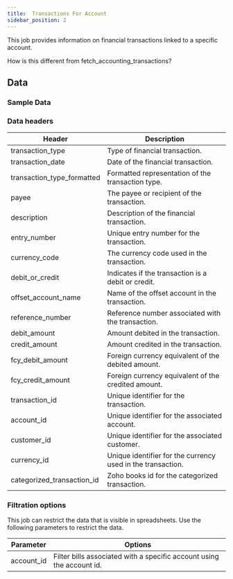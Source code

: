 ```yaml
---
title:  Transactions For Account 
sidebar_position: 2
---
```


This job provides information on financial transactions linked to a specific account.

How is this different from fetch_accounting_transactions? 

<AddJob
  template="gsheet_zoho_books_transactions_for_account"
/>

## Data

### Sample Data

<Gsheet
  src="https://docs.google.com/spreadsheets/d/1-gX-uq5YrTW-6gQJYM-mNXitEOfJLTiQCvPtV8CR1Yc/edit#gid=1221692596"
/>

### Data headers

| Header                    | Description                                            |
|---------------------------|--------------------------------------------------------|
| transaction_type          | Type of financial transaction.                         |
| transaction_date          | Date of the financial transaction.                      |
| transaction_type_formatted | Formatted representation of the transaction type.      |
| payee                     | The payee or recipient of the transaction.             |
| description               | Description of the financial transaction.              |
| entry_number              | Unique entry number for the transaction.               |
| currency_code             | The currency code used in the transaction.             |
| debit_or_credit           | Indicates if the transaction is a debit or credit.     |
| offset_account_name       | Name of the offset account in the transaction.         |
| reference_number          | Reference number associated with the transaction.      |
| debit_amount              | Amount debited in the transaction.                     |
| credit_amount             | Amount credited in the transaction.                    |
| fcy_debit_amount          | Foreign currency equivalent of the debited amount.     |
| fcy_credit_amount         | Foreign currency equivalent of the credited amount.    |
| transaction_id            | Unique identifier for the transaction.                 |
| account_id                | Unique identifier for the associated account.          |
| customer_id               | Unique identifier for the associated customer.         |
| currency_id               | Unique identifier for the currency used in the transaction. |
| categorized_transaction_id | Zoho books id for the categorized transaction.     |



### Filtration options

This job can restrict the data that is visible in spreadsheets. Use the following parameters to restrict the data.

| Parameter | Options |
|----|----|
| account_id  | Filter bills associated with a specific account using the account id. |


<!---
## Others

### Similar jobs

Similar sort of data can be achieved by using get accounting transaction job and filtering it by invoice type. 

### Reports that use this job

Here are some of the report templates that use this job: 
-->